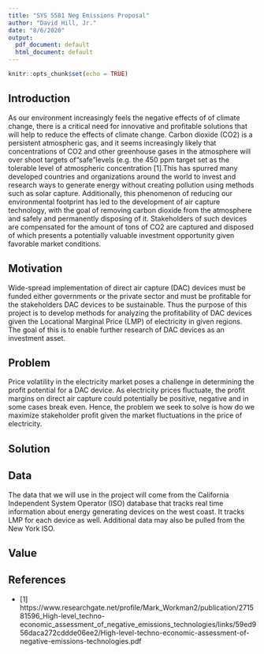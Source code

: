 ```yaml
---
title: "SYS 5581 Neg Emissions Proposal"
author: "David Hill, Jr."
date: "8/6/2020"
output:
  pdf_document: default
  html_document: default
---
```


```r
knitr::opts_chunk$set(echo = TRUE)
```

## Introduction

As our environment increasingly feels the negative effects of of climate change, there is a critical need for innovative and profitable solutions that will help to reduce the effects of climate change. Carbon dioxide (CO2) is a persistent atmospheric gas, and it seems increasingly likely that concentrations of CO2 and other greenhouse gases in the atmosphere will over shoot targets of“safe”levels (e.g. the 450 ppm target set as the tolerable level of atmospheric concentration [1].This has spurred many developed countries and organizations around the world to invest and research ways to generate energy without creating pollution using methods such as solar capture. Additionally, this phenomenon of reducing our environmental footprint has led to the development of air capture technology, with the goal of removing carbon dioxide from the atmosphere and safely and permanently disposing of it. Stakeholders of such devices are compensated for the amount of tons of CO2 are captured and disposed of which presents a potentially valuable investment opportunity given favorable market conditions.

## Motivation

Wide-spread implementation of direct air capture (DAC) devices must be funded either governments or the private sector and must be profitable for the stakeholders DAC devices to be sustainable. Thus the purpose of this project is to develop methods for analyzing the profitability of DAC devices given the Locational Marginal Price (LMP) of electricity in given regions. The goal of this is to enable further research of DAC devices as an investment asset. 

## Problem

Price volatility in the electricity market poses a challenge in determining the profit potential for a DAC device. As electricity prices fluctuate, the profit margins on direct air capture could potentially be positive, negative and in some cases break even. Hence, the problem we seek to solve is how do we maximize stakeholder profit given the market fluctuations in the price of electricity.

## Solution

## Data

The data that we will use in the project will come from the California Independent System Operator (ISO) database that tracks real time information about energy generating devices on the west coast. It tracks LMP for each device as well. Additional data may also be pulled from the New York ISO.

## Value

## References
* [1] https://www.researchgate.net/profile/Mark_Workman2/publication/271581596_High-level_techno-economic_assessment_of_negative_emissions_technologies/links/59ed956daca272cddde06ee2/High-level-techno-economic-assessment-of-negative-emissions-technologies.pdf
